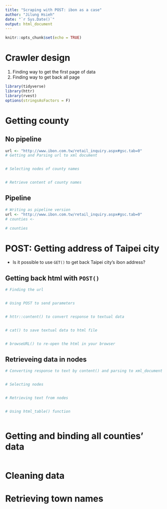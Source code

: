 ```yaml
---
title: "Scraping with POST: ibon as a case"
author: "Jilung Hsieh"
date: "`r Sys.Date()`"
output: html_document
---
```


```r
knitr::opts_chunk$set(echo = TRUE)
```

# Crawler design
1. Finding way to get the first page of data
2. Finding way to get back all page



```r
library(tidyverse)
library(httr)
library(rvest) 
options(stringsAsFactors = F)
```


# Getting county

## No pipeline

```r
url <- "http://www.ibon.com.tw/retail_inquiry.aspx#gsc.tab=0"
# Getting and Parsing url to xml document


# Selecting nodes of county names


# Retrieve content of county names

```

## Pipeline
```r

# Writing as pipeline version
url <- "http://www.ibon.com.tw/retail_inquiry.aspx#gsc.tab=0"
# counties <- 

# counties
```

# POST: Getting address of Taipei city
- Is it possible to use `GET()` to get back Taipei city's ibon address?

## Getting back html with `POST()`
```r
# Finding the url


# Using POST to send parameters


# httr::content() to convert response to textual data


# cat() to save textual data to html file


# browseURL() to re-open the html in your browser


```

## Retrieveing data in nodes
```r
# Converting response to text by content() and parsing to xml_document by read_html(), assign to var 'doc'


# Selecting nodes


# Retrieving text from nodes


# Using html_table() function



```



# Getting and binding all counties' data

```r






```


# Cleaning data

# Retrieving town names 
```r












```

